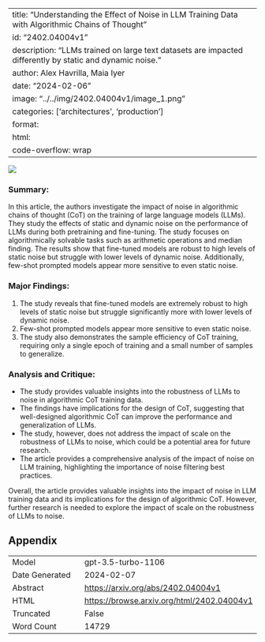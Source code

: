 
---
title: "Understanding the Effect of Noise in LLM Training Data with Algorithmic Chains of Thought"
id: "2402.04004v1"
description: "LLMs trained on large text datasets are impacted differently by static and dynamic noise."
author: Alex Havrilla, Maia Iyer
date: "2024-02-06"
image: "../../img/2402.04004v1/image_1.png"
categories: ['architectures', 'production']
format:
  html:
    code-overflow: wrap
---

![](../../img/2402.04004v1/image_1.png)

### Summary:
In this article, the authors investigate the impact of noise in algorithmic chains of thought (CoT) on the training of large language models (LLMs). They study the effects of static and dynamic noise on the performance of LLMs during both pretraining and fine-tuning. The study focuses on algorithmically solvable tasks such as arithmetic operations and median finding. The results show that fine-tuned models are robust to high levels of static noise but struggle with lower levels of dynamic noise. Additionally, few-shot prompted models appear more sensitive to even static noise.

### Major Findings:
1. The study reveals that fine-tuned models are extremely robust to high levels of static noise but struggle significantly more with lower levels of dynamic noise.
2. Few-shot prompted models appear more sensitive to even static noise.
3. The study also demonstrates the sample efficiency of CoT training, requiring only a single epoch of training and a small number of samples to generalize.

### Analysis and Critique:
- The study provides valuable insights into the robustness of LLMs to noise in algorithmic CoT training data.
- The findings have implications for the design of CoT, suggesting that well-designed algorithmic CoT can improve the performance and generalization of LLMs.
- The study, however, does not address the impact of scale on the robustness of LLMs to noise, which could be a potential area for future research.
- The article provides a comprehensive analysis of the impact of noise on LLM training, highlighting the importance of noise filtering best practices.

Overall, the article provides valuable insights into the impact of noise in LLM training data and its implications for the design of algorithmic CoT. However, further research is needed to explore the impact of scale on the robustness of LLMs to noise.

## Appendix

|          |          |
|----------|----------|
| Model     | gpt-3.5-turbo-1106       |
| Date Generated     | 2024-02-07       |
| Abstract | [https://arxiv.org/abs/2402.04004v1](https://arxiv.org/abs/2402.04004v1)        |
| HTML     | [https://browse.arxiv.org/html/2402.04004v1](https://browse.arxiv.org/html/2402.04004v1)       |
| Truncated       | False       |
| Word Count       | 14729       |